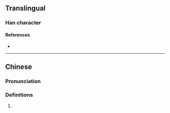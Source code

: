 {{character info}}
==Translingual==

===Han character===
{{Han char|rn=96|rad=玉|as=14|sn=18|four=|canj=MGSIT,MGSMT|ids=⿰𤣩監}}

====References====
* {{Han ref|kx=0744.140|dkj=21308|dj=1153.010|hdz=21143.030|uh=74BC|ud=29884}}

----

==Chinese==
{{zh-forms|s=𫞨}}

===Pronunciation===
{{zh-pron
|m=lán
}}

===Definitions===
{{zh-hanzi}}

# {{rfdef|zh}}